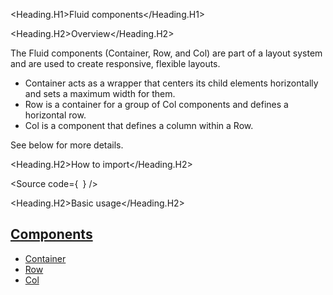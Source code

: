 

<Meta of={Stories} />

<Heading.H1>Fluid components</Heading.H1>

<Heading.H2>Overview</Heading.H2>

The Fluid components (Container, Row, and Col) are part of a layout system and are used to create responsive, flexible layouts.

- Container acts as a wrapper that centers its child elements horizontally and sets a maximum width for them.
- Row is a container for a group of Col components and defines a horizontal row.
- Col is a component that defines a column within a Row.

See below for more details.

<Heading.H2>How to import</Heading.H2>

<Source
  code={`
`}
/>

<Heading.H2>Basic usage</Heading.H2>

<Canvas of={Stories.Base} />

## [Components](#subcomponents)

- [Container](?path=/docs/components-core-layout-fluid-container--docs)
- [Row](?path=/docs/components-core-layout-fluid-row--docs)
- [Col](?path=/docs/components-core-layout-fluid-col--docs)
